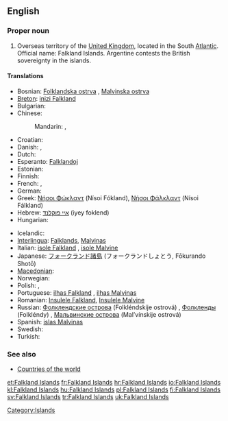 {{wikipedia}}
==English==

===Proper noun===
{{en-proper noun}} {{p}}

# {{context|accompanied with '''the'''}} Overseas territory of the [[United Kingdom]], located in the South [[Atlantic]]. Official name: Falkland Islands. Argentine contests the British sovereignty in the islands.

====Translations====
{{trans-top|overseas territory of the UK in the South Atlantic}}
* Bosnian: [[Folklandska ostrva]] {{n|p}}, [[Malvinska ostrva]] {{n|p}}
* [[Breton]]: [[inizi Falkland]]
* Bulgarian: {{t|bg|Малвински острови|m|p|tr=Malvínski óstrovi|sc=Cyrl}}
* Chinese:
*: Mandarin: {{t-|cmn|福克蘭群島|sc=Hani}}, {{t-|cmn|福克兰群岛|tr=Fúkèlán qúndǎo|sc=Hani}}
* Croatian: {{t|hr|Falklandski Otoci}}
* Danish: {{t|da|Falklandsøerne}}, {{t|da|Malvinerne|c|p}}
* Dutch: {{t+|nl|Falklandeilanden}}
* Esperanto: [[Falklandoj]]
* Estonian: {{t-|et|Falklandi saared}}
* Finnish: {{t-|fi|Falklandinsaaret}}
* French: {{t+|fr|Malouines|f|p}}, {{t+|fr|îles Falkland|f|p}}
* German: {{t-|de|Falklandinseln|f|p}}
* Greek: [[Νήσοι Φώκλαντ]] (Nísoi Fókland), [[Νήσοι Φάλκλαντ]] (Nísoi Fálkland) {{f|p}}
* Hebrew: [[איי פוקלנד]] (iyey foklend)
* Hungarian: {{t+|hu|Falkland-szigetek}}
{{trans-mid}}
* Icelandic: {{t|is|Falklandseyjar|f|p}}
* [[Interlingua]]: [[Falklands]], [[Malvinas]]
* Italian: [[isole Falkland]] {{f|p}}, [[isole Malvine]] {{f|p}}
* Japanese: [[フォークランド諸島]] (フォークランドしょとう, Fōkurando Shotō)
* [[Macedonian]]: {{t|mk|Фолкландски Острови|m|p|tr=Fólklandski Óstrovi}}
* Norwegian: {{t|no|Falklandsøyene}}
* Polish: {{t+|pl|Falklandy}}, {{t+|pl|Malwiny}}
* Portuguese: [[ilhas Falkland]] {{f|p}}, [[ilhas Malvinas]] {{f|p}}
* Romanian: [[Insulele Falkland]], [[Insulele Malvine]] {{f|p}}
* Russian: [[Фолклендские острова]] (Folkléndskije ostrová) {{m|p}}, [[Фолкленды]] (Folkléndy) {{m|p}}, [[Мальвинские острова]] (Mal’vínskije ostrová) {{m|p}}
* Spanish: [[islas Malvinas]] {{f|p}}
* Swedish: {{t+|sv|Falklandsöarna}}
* Turkish: {{t+|tr|Falkland Adaları}}
{{trans-bottom}}

===See also===
*[[Appendix:Countries of the world|Countries of the world]]

[[Category:Islands]]

[[et:Falkland Islands]]
[[fr:Falkland Islands]]
[[hr:Falkland Islands]]
[[io:Falkland Islands]]
[[kl:Falkland Islands]]
[[hu:Falkland Islands]]
[[pl:Falkland Islands]]
[[fi:Falkland Islands]]
[[sv:Falkland Islands]]
[[tr:Falkland Islands]]
[[uk:Falkland Islands]]